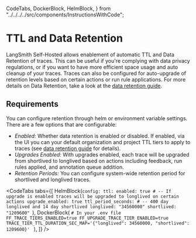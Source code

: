   CodeTabs,
  DockerBlock,
  HelmBlock,
} from "../../../../src/components/InstructionsWithCode";

# TTL and Data Retention

LangSmith Self-Hosted allows enablement of automatic TTL and Data Retention of traces. This can be useful if you're complying with data privacy regulations, or if you want to have more efficient space usage and auto cleanup of your traces.
Traces can also be configured for auto-upgrade of retention levels based on certain actions or run rule applications. For more details on Data Retention, take a look at the [data retention guide](/concepts/usage_and_billing/data_retention_billing).

## Requirements

You can configure retention through helm or environment variable settings. There are a few options that are
configurable:

- *Enabled:* Whether data retention is enabled or disabled. If enabled, via the UI you can your default organization and project TTL tiers to apply to traces (see [data retention guide](/concepts/usage_and_billing/data_retention_billing) for details). 
- *Upgrades Enabled:* With upgrades enabled, each trace will be upgraded from shortlived to longlived based on actions including feedback, run rules applied, and annotation queue addition.
- *Retention Periods:* You can configure system-wide retention period for shortlived and longlived traces.  

<CodeTabs
  tabs={[
    HelmBlock(`config:
  ttl:
    enabled: true
    # -- If upgrade is enabled traces will be upgraded to longlived on certain actions
    upgrade_enabled: true
    ttl_period_seconds:
      # -- 400 day longlived and 14 day shortlived
      longlived: "34560000"
      shortlived: "1209600"
    `),
    DockerBlock(
`# In your .env file
FF_TRACE_TIERS_ENABLED=true
FF_UPGRADE_TRACE_TIER_ENABLED=true
TRACE_TIER_TTL_DURATION_SEC_MAP='{"longlived": 34560000, "shortlived": 1209600}'
    `
    ),
  ]}
/>
